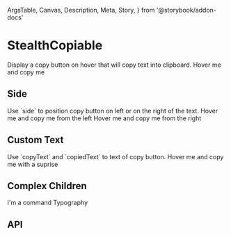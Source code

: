   ArgsTable,
  Canvas,
  Description,
  Meta,
  Story,
} from '@storybook/addon-docs'

<Meta
  title="Components/Data Display/StealthCopiable"
  component={StealthCopiable}
/>

# StealthCopiable

<Description>
  Display a copy button on hover that will copy text into clipboard.
</Description>

<Canvas>
  <Story name="Basic">
    <StealthCopiable>Hover me and copy me</StealthCopiable>
  </Story>
</Canvas>

## Side

<Description>
  Use `side` to position copy button on left or on the right of the text.
</Description>

<Canvas>
  <Story name="Side">
    <StealthCopiable side="left">
      Hover me and copy me from the left
    </StealthCopiable>
    <StealthCopiable side="right">
      Hover me and copy me from the right
    </StealthCopiable>
  </Story>
</Canvas>

## Custom Text

<Description>
  Use `copyText` and `copiedText` to text of copy button.
</Description>

<Canvas>
  <Story name="Custom Text">
    <StealthCopiable copyText="📋" copiedText="🎉">
      Hover me and copy me with a suprise
    </StealthCopiable>
  </Story>
</Canvas>

## Complex Children

<Canvas>
  <Story name="Complex Children">
    <StealthCopiable>
      <Typography variant="command">I&apos;m a command Typography</Typography>
    </StealthCopiable>
  </Story>
</Canvas>

## API

<ArgsTable of={StealthCopiable} />
